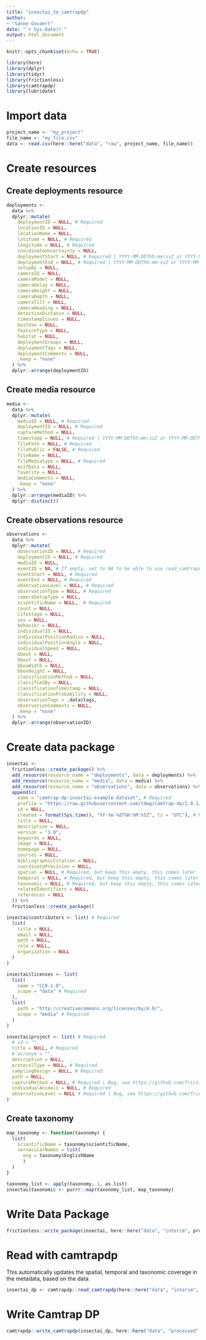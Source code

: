 ```yaml
---
title: "insectai_to_camtrapdp"
author: 
- "Sanne Govaert"
date: "`r Sys.Date()`"
output: html_document
---
```


```r
knitr::opts_chunk$set(echo = TRUE)
```

```r
library(here)
library(dplyr)
library(tidyr)
library(frictionless)
library(camtrapdp)
library(lubridate)
```

# Import data

```r
project_name <- "my_project"
file_name <- "my_file.csv"
data <- read.csv(here::here("data", "raw", project_name, file_name))
```

# Create resources

## Create deployments resource

```r
deployments <-
  data %>% 
  dplyr::mutate(
    deploymentID = NULL, # Required
    locationID = NULL,
    locationName = NULL,
    latitude = NULL, # Required
    longitude = NULL, # Required
    coordinateUncertainty = NULL,
    deploymentStart = NULL, # Required | YYYY-MM-DDThh:mm:ssZ or YYYY-MM-DDThh:mm:ss±hh:mm
    deploymentEnd = NULL, # Required | YYYY-MM-DDThh:mm:ssZ or YYYY-MM-DDThh:mm:ss±hh:mm
    setupBy = NULL,
    cameraID = NULL,
    cameraModel = NULL,
    cameraDelay = NULL,
    cameraHeight = NULL,
    cameraDepth = NULL,
    cameraTilt = NULL,
    cameraHeading = NULL,
    detectionDistance = NULL,
    timestampIssues = NULL,
    baitUse = NULL,
    featureType = NULL,
    habitat = NULL,
    deploymentGroups = NULL,
    deploymentTags = NULL,
    deploymentComments = NULL,
    .keep = "none"
  ) %>% 
  dplyr::arrange(deploymentID)
```

## Create media resource

```r
media <-
  data %>% 
  dplyr::mutate(
    mediaID = NULL, # Required
    deploymentID = NULL, # Required
    captureMethod = NULL,
    timestamp = NULL, # Required | YYYY-MM-DDThh:mm:ssZ or YYYY-MM-DDThh:mm:ss±hh:mm
    filePath = NULL, # Required
    filePublic = FALSE, # Required
    fileName = NULL,
    fileMediatype = NULL, # Required
    exifData = NULL,
    favorite = NULL,
    mediaComments = NULL,
    .keep = "none"
  ) %>% 
  dplyr::arrange(mediaID) %>%
  dplyr::distinct()
```

## Create observations resource

```r
observations <-
  data %>% 
  dplyr::mutate(
    observationID = NULL, # Required
    deploymentID = NULL, # Required
    mediaID = NULL,
    eventID = NA, # If empty, set to NA to be able to use read_camtrapdp(), see https://github.com/inbo/camtrapdp/issues/162
    eventStart = NULL, # Required
    eventEnd = NULL, # Required
    observationLevel = NULL, # Required
    observationType = NULL, # Required 
    cameraSetupType = NULL,
    scientificName = NULL,  # Required
    count = NULL,
    lifeStage = NULL,
    sex = NULL,
    behavior = NULL,
    individualID = NULL,
    individualPositionRadius = NULL,
    individualPositionAngle = NULL,
    individualSpeed = NULL,
    bboxX = NULL,
    bboxY = NULL,
    bboxWidth = NULL,
    bboxHeight = NULL,
    classificationMethod = NULL,
    classifiedBy = NULL,
    classificationTimestamp = NULL,
    classificationProbability = NULL,
    observationTags = .data$tags,
    observationComments = NULL,
    .keep = "none"
  ) %>% 
  dplyr::arrange(observationID)
```

# Create data package

```r
insectai <-
  frictionless::create_package() %>%
  add_resource(resource_name = "deployments", data = deployments) %>%
  add_resource(resource_name = "media", data = media) %>%
  add_resource(resource_name = "observations", data = observations) %>%
  append(c(
    name = "camtrap-dp-insectai-example-dataset", # Required
    profile = "https://raw.githubusercontent.com/tdwg/camtrap-dp/1.0.1/camtrap-dp-profile.json", # Required (incorrect, hack to use read_camtrapdp())
    id = NULL,
    created = format(Sys.time(), "%Y-%m-%dT%H:%M:%SZ", tz = "UTC"), # Required
    title = NULL,
    description = NULL,
    version = "1.0",
    keywords = NULL,
    image = NULL,
    homepage = NULL,
    sources = NULL,
    bibliographicCitation = NULL,
    coordinatePrecision = NULL,
    spatial = NULL, # Required, but keep this empty, this comes later
    temporal = NULL, # Required, but keep this empty, this comes later
    taxonomic = NULL, # Required, but keep this empty, this comes later
    relatedIdentifiers = NULL,
    references = NULL
  )) %>%
  frictionless::create_package()

insectai$contributors <- list( # Required
  list(
    title = NULL,
    email = NULL,
    path = NULL,
    role = NULL,
    organization = NULL
  )
)

insectai$licenses <- list(
  list(
    name = "CC0-1.0",
    scope = "data" # Required
  ),
  list(
    path = "http://creativecommons.org/licenses/by/4.0/",
    scope = "media" # Required
  )
)

insectai$project <- list( # Required
  # id = "",
  title = NULL, # Required
  # acronym = "",
  description = NULL,
  protocolType = NULL, # Required
  samplingDesign = NULL, # Required
  path = NULL,
  captureMethod = NULL, # Required | Bug, see https://github.com/frictionlessdata/frictionless-r/issues/276
  individualAnimals = NULL, # Required
  observationLevel = NULL # Required | Bug, see https://github.com/frictionlessdata/frictionless-r/issues/276
)
```

## Create taxonomy

```r
map_taxonomy <- function(taxonomy) {
  list(
    scientificName = taxonomy$scientificName,
    vernacularNames = list(
      eng = taxonomy$EnglishName
      )
  )
}
```

```r
taxonomy_list <- apply(taxonomy, 1, as.list)
insectai$taxonomic <- purrr::map(taxonomy_list, map_taxonomy)
```

# Write Data Package

```r
frictionless::write_package(insectai, here::here("data", "interim", project_name))
```

# Read with camtrapdp

This automatically updates the spatial, temporal and taxonomic coverage in the metadata, based on the data.

```r
insectai_dp <- camtrapdp::read_camtrapdp(here::here("data", "interim", project_name, "datapackage.json"))
```

# Write Camtrap DP

```r
camtrapdp::write_camtrapdp(insectai_dp, here::here("data", "processed", project_name))
```